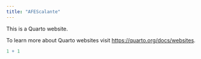 ```yaml
---
title: "AFEScalante"
---
```


This is a Quarto website.

To learn more about Quarto websites visit <https://quarto.org/docs/websites>.

```r
1 + 1
```
